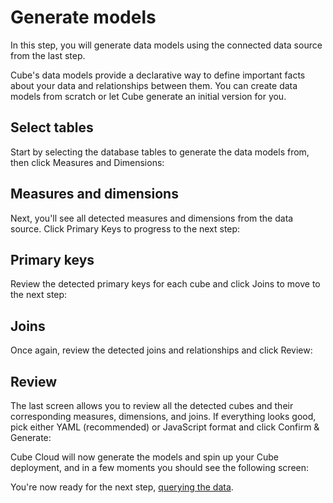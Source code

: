 # Generate models
  In this step, you will generate data models using the connected data source from
the last step.

Cube's data models provide a declarative way to define important facts about
your data and relationships between them. You can create data models from
scratch or let Cube generate an initial version for you.

## Select tables

Start by selecting the database tables to generate the data models from, then
click <Btn>Measures and Dimensions</Btn>:

<Screenshot
  alt="Cube Cloud Generate Models Screen detected tables from data source for selection"
  src="https://ucarecdn.com/df097b39-c021-42bc-8e11-c1d670e81207/"
/>

## Measures and dimensions

Next, you'll see all detected measures and dimensions from the data source.
Click <Btn>Primary Keys</Btn> to progress to the next step:

<Screenshot
  alt="Cube Cloud Generate Models Screen showing detected measures and dimensions"
  src="https://ucarecdn.com/1df63447-3af8-4c41-87d0-5f69aa5f3374/"
/>

## Primary keys

Review the detected primary keys for each cube and click <Btn>Joins</Btn> to
move to the next step:

<Screenshot
  alt="Cube Cloud Generate Models Screen showing detected primary keys"
  src="https://ucarecdn.com/ae7f68df-8140-440d-af6e-169070c1c8d1/"
/>

## Joins

Once again, review the detected joins and relationships and
click&nbsp;<Btn>Review</Btn>:

<Screenshot
  alt="Cube Cloud Generate Models Screen showing detected joins"
  src="https://ucarecdn.com/9cdc39ca-fe48-43f4-907a-9820360ba2d6/"
/>

## Review

The last screen allows you to review all the detected cubes and their
corresponding measures, dimensions, and joins. If everything looks good, pick
either <Btn>YAML</Btn> (recommended) or <Btn>JavaScript</Btn> format and
click&nbsp;<Btn>Confirm & Generate</Btn>:

<Screenshot
  alt="Cube Cloud Generate Models Screen showing review screen"
  src="https://ucarecdn.com/f93783e8-2b96-4aab-8cee-9edfbb48a53c/"
/>

Cube Cloud will now generate the models and spin up your Cube deployment, and in
a few moments you should see the following screen:

<Screenshot
  alt="Cube Cloud Deployment Overview Screen"
  src="https://ucarecdn.com/7fa603ae-6100-4492-91e4-564d311f701e/"
/>

You're now ready for the next step, [querying the
data][ref-getting-started-cloud-query-cube].

[ref-getting-started-cloud-query-cube]: /getting-started/cloud/query-data
